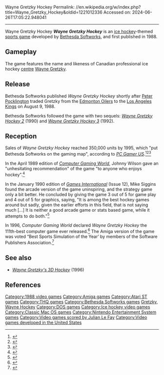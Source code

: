 Wayne Gretzky Hockey
Permalink: //en.wikipedia.org/w/index.php?title=Wayne_Gretzky_Hockey&oldid=1221012336
Accessed on: 2024-06-26T17:05:22.948041



------
Wayne Gretzky Hockey
{{Infobox video game
|image = File:Wayne Gretzky Hockey NES cover.jpg
|caption = 
|developer = [[Bethesda Softworks]]<ref>{{cite web|first=Robert|last=Fachet|url=https://www.washingtonpost.com/archive/sports/1988/12/20/nhl-notebook/b54ba3ea-f510-461b-ba07-d0d8ad252fc3/|title=NHL Notebook|newspaper=[[The Washington Post]]|date=December 20, 1988|accessdate=December 12, 2021}}</ref>
|publisher = Bethesda Softworks <br /> [[THQ|Toy Headquarters]]  <small>([[Nintendo Entertainment System|NES]])</small>
|platforms = [[Amiga]], [[Atari ST]], [[DOS]], [[Mac OS]], [[Nintendo Entertainment System]]
|released = {{Video game release|NA|1988}}<ref name="bethsoft.com"/>
|genre = [[Sports game|Sports]] ([[ice hockey]])
|modes = [[Single-player video game|One player]], [[Two-player video game|two players]]
}}
{{Wayne Gretzky series}}
'''''Wayne Gretzky Hockey''''' is an [[ice hockey]]-themed [[sports game]] developed by [[Bethesda Softworks]], and first published in 1988.

==Gameplay==
The game features the name and likeness of Canadian professional ice hockey [[Centre (ice hockey)|centre]] [[Wayne Gretzky]].

==Release==
Bethesda Softworks published ''Wayne Gretzky Hockey'' shortly after [[Peter Pocklington]] traded Gretzky from the [[Edmonton Oilers]] to the [[Los Angeles Kings]] on August 9, 1988.

Bethesda Softworks followed the game with two sequels: ''[[Wayne Gretzky Hockey 2]]'' (1990) and ''[[Wayne Gretzky Hockey 3]]'' (1992).

==Reception==
{{Video game reviews
| GamePro = NES: 20/25<ref>{{cite magazine |url=https://retrocdn.net/images/b/bc/GamePro_US_018.pdf |archiveurl=https://web.archive.org/web/20190723054514/https://retrocdn.net/images/b/bc/GamePro_US_018.pdf |title=Nintendo ProView: ''Wayne Gretzky Hockey'' |author=Brother Buzz |magazine=[[GamePro]] |archivedate=July 23, 2019 |date=January 1991 |page=94}}</ref>}}
Sales of ''Wayne Gretzky Hockey'' reached 350,000 units by 1995, which "put Bethesda Softworks on the gaming map", according to ''[[PC Gamer US]]''.<ref name=giant>{{cite web | author=Trotter, William R. | authorlink=William R. Trotter | title=Bethesda Softworks: The Little Giant | date=November 1995 | volume=2 | number=11 | magazine=[[PC Gamer US]] | pages=92–94, 96, 98 | url=https://imgur.com/a/a0Tsu | access-date=2024-02-03 | archive-date=2024-02-05 | archive-url=https://archive.today/20240205033647/https://imgur.com/a/a0Tsu | url-status=bot: unknown }}</ref><ref name="bethsoft.com">{{cite web|url=http://www.bethsoft.com/html/about2.html|title=Bethesda Softworks History|publisher=bethsoft.com|accessdate=August 14, 2016|archiveurl=https://web.archive.org/web/19970605103153/http://www.bethsoft.com/html/about2.html|archivedate=June 5, 1997}}</ref><ref>{{cite web|url=https://archive.org/details/game-pro-uk-07/page/70/mode/2up|title=Bethesda A brief History|magazine=[[GamePro]]|date=March 1996 |accessdate=July 12, 2021}}</ref>

In the April 1989 edition of ''[[Computer Gaming World]]'', Johnny Wilson gave an "unhesitating recommendation" of the game "to anyone who enjoys hockey".<ref name="wilson198904">{{cite magazine | url=http://www.cgwmuseum.org/galleries/issues/cgw_58.pdf |archiveurl=https://web.archive.org/web/20130510170101/http://www.cgwmuseum.org/galleries/issues/cgw_58.pdf |title=The Great One Digitized | magazine=Computer Gaming World |archivedate=May 10, 2013| date=April 1989 | author=Wilson, Johnny L. | pages=38|issue=58}}</ref>

In the January 1990 edition  of ''[[Games International]]'' (Issue 12), Mike Siggins found the arcade version of the game uninspiring, and the strategy game only a bit better. He concluded by giving the game 3 out of 5 for game play and 4 out of 5 for graphics, saying, "It is among the best hockey games around but sadly, given the earlier efforts in this field, that is not saying much [...] It is neither a good arcade game or stats based game, while it attempts to do both."<ref name=gi>{{cite magazine|last=Siggins|first=Mike| date=January 1990 |title=TComputer Games|journal=[[Games International]]| issue=12|pages=46–47}}</ref>

In 1996, ''Computer Gaming World'' declared ''Wayne Gretzky Hockey'' the 111th-best computer game ever released.<ref name=cgw150>{{cite magazine | author=Staff |url=http://www.cgwmuseum.org/galleries/issues/cgw_148.pdf |archiveurl=https://web.archive.org/web/20130511185822/http://www.cgwmuseum.org/galleries/issues/cgw_148.pdf| title=150 Best (and 50 Worst) Games of All Time | magazine=[[Computer Gaming World]] |archivedate=May 11, 2013 | date=November 1996 | issue=148 | page=82}}</ref> The Amiga version of the game was voted “Best Sports Simulation of the Year’ by members of the Software Publishers Association.<ref>{{cite web|url=https://archive.org/details/computer-entertainer-8-4/page/n1/mode/2up|title=Bethesda Softworks Announces More Hockey and First Arcade Game|magazine=[[Computer Entertainer]]|page=2|date=July 1989|accessdate=March 1, 2024}}</ref> 

==See also==
*''[[Wayne Gretzky's 3D Hockey]]'' (1996)

==References==
{{reflist}}

[[Category:1988 video games]]
[[Category:Amiga games]]
[[Category:Atari ST games]]
[[Category:THQ games]]
[[Category:Bethesda Softworks games]]
[[Category:Wayne Gretzky games|Gretzky, Wayne Hockey]]
[[Category:DOS games]]
[[Category:Ice hockey video games]]
[[Category:Classic Mac OS games]]
[[Category:Nintendo Entertainment System games]]
[[Category:Video games scored by Julian Le Fay]]
[[Category:Video games developed in the United States]]